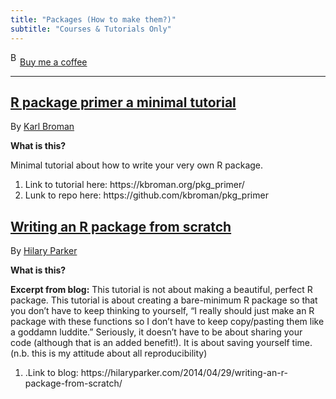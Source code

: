 ```yaml
---
title: "Packages (How to make them?)"
subtitle: "Courses & Tutorials Only"
---
```


<link href="https://fonts.googleapis.com/css?family=Cookie" rel="stylesheet"><a class="bmc-button" target="_blank" href="https://www.buymeacoffee.com/JoscelinRocha">![Buy me a coffee](https://cdn.buymeacoffee.com/buttons/bmc-new-btn-logo.svg){alt="Buy me a coffee" width="15" height="21"}Buy me a coffee</a>

------------------------------------------------------------------------

## [R package primer a minimal tutorial](https://kbroman.org/pkg_primer/)

By [Karl Broman](https://kbroman.org/pkg_primer/)

**What is this?**

Minimal tutorial about how to write your very own R package.

1.  Link to tutorial here: https://kbroman.org/pkg_primer/
2.  Lunk to repo here: https://github.com/kbroman/pkg_primer

## [Writing an R package from scratch](https://hilaryparker.com/2014/04/29/writing-an-r-package-from-scratch/)

By [Hilary Parker](https://hilaryparker.com/2014/04/29/writing-an-r-package-from-scratch/)

**What is this?**

**Excerpt from blog:** This tutorial is not about making a beautiful, perfect R package. This tutorial is about creating a bare-minimum R package so that you don't have to keep thinking to yourself, "I really should just make an R package with these functions so I don't have to keep copy/pasting them like a goddamn luddite." Seriously, it doesn't have to be about sharing your code (although that is an added benefit!). It is about saving yourself time. (n.b. this is my attitude about all reproducibility)

1.  .Link to blog: https://hilaryparker.com/2014/04/29/writing-an-r-package-from-scratch/
